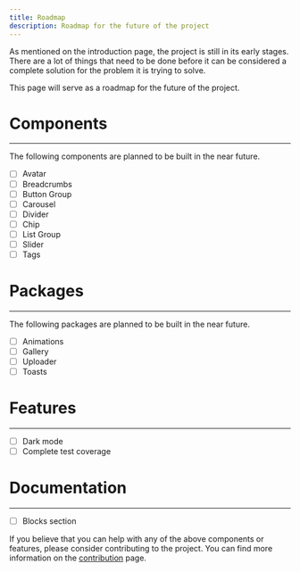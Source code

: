 ```yaml
---
title: Roadmap
description: Roadmap for the future of the project
---
```


As mentioned on the introduction page, the project is still in its early stages. There are a lot of things that need to be done before it can be considered a complete solution for the problem it is trying to solve.

This page will serve as a roadmap for the future of the project.

# Components
---
The following components are planned to be built in the near future.

* [ ] Avatar
* [ ] Breadcrumbs
* [ ] Button Group
* [ ] Carousel
* [ ] Divider
* [ ] Chip
* [ ] List Group
* [ ] Slider
* [ ] Tags

# Packages
---
The following packages are planned to be built in the near future.

* [ ] Animations
* [ ] Gallery
* [ ] Uploader
* [ ] Toasts

# Features
---
* [ ] Dark mode
* [ ] Complete test coverage

# Documentation
---
* [ ] Blocks section

<Callout>If you believe that you can help with any of the above components or features, please consider contributing to the project. You can find more information on the [contribution](/contributing) page.</Callout>
